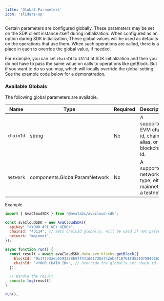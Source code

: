 ```yaml
---
title: 'Global Parameters'
icon: 'sliders-up'
---
```


Certain parameters are configured globally. These parameters may be set on the SDK client instance itself during initialization. When configured as an option during SDK initialization, These global values will be used as defaults on the operations that use them. When such operations are called, there is a place in each to override the global value, if needed.

For example, you can set `chainId` to `43114` at SDK initialization and then you do not have to pass the same value on calls to operations like getBlock. But if you want to do so you may, which will locally override the global setting. See the example code below for a demonstration.

### Available Globals ###

The following global parameters are available.

| Name      | Type                             | Required | Description                                                   |
|-----------|----------------------------------|----------|---------------------------------------------------------------|
| `chainId` | string                           | No       | A supported EVM chain id, chain alias, or blockchain id.      |
| `network` | components.GlobalParamNetwork    | No       | A supported network type, either mainnet or a testnet.        |

Example
```javascript
import { AvaCloudSDK } from "@avalabs/avacloud-sdk";

const avaCloudSDK = new AvaCloudSDK({
  apiKey: "<YOUR_API_KEY_HERE>",
  chainId: "43114", // Sets chainId globally, will be used if not passed during method call.
  network: "mainnet",
});

async function run() {
  const result = await avaCloudSDK.data.evm.blocks.getBlock({
    blockId: "0x17533aeb5193378b9ff441d61728e7a2ebaf10f61fd5310759451627dfca2e7c",
    chainId: "<YOUR_CHAIN_ID>", // Override the globally set chain id.
  });

  // Handle the result
  console.log(result)
}

run();
```
